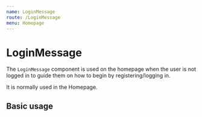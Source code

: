 ```yaml
---
name: LoginMessage
route: /LoginMessage
menu: Homepage
---
```



# LoginMessage

The `LoginMessage` component is used on the homepage when the user is not logged in to guide them on how to begin by registering/logging in.

<Props of={LoginMessage} />

It is normally used in the Homepage.

## Basic usage

<Playground>
  <LoginMessage />
</Playground>
